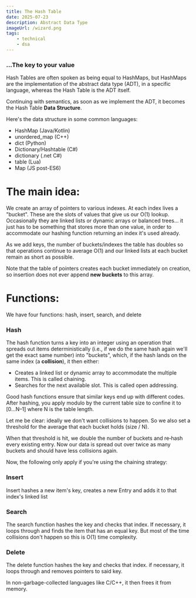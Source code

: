 ```yaml
---
title: The Hash Table
date: 2025-07-23
description: Abstract Data Type
imageUrl: /wizard.png
tags:
    - technical
    - dsa
---
```


### ...The key to your value

Hash Tables are often spoken as being equal to HashMaps, but HashMaps are the implementation of the abstract data type (ADT), in a specific language, whereas the Hash Table is the ADT itself.

Continuing with semantics, as soon as we implement the ADT, it becomes the Hash Table **Data Structure**.

Here's the data structure in some common languages:

-   HashMap (Java/Kotlin)
-   unordered_map (C++)
-   dict (Python)
-   Dictionary/Hashtable (C#)
-   dictionary (.net C#)
-   table (Lua)
-   Map (JS post-ES6)

# The main idea:

We create an array of pointers to various indexes. At each index lives a "bucket". These are the slots of values that give us our O(1) lookup.
Occasionally they are linked lists or dynamic arrays or balanced trees... it just has to be something that stores more than one value, in order to accommodate our hashing function returning an index it's used already.

As we add keys, the number of buckets/indexes the table has doubles so that operations continue to average O(1) and our linked lists at each bucket remain as short as possible.

Note that the table of pointers creates each bucket immediately on creation, so insertion does not ever append **new buckets** to this array.

# Functions:

We have four functions: hash, insert, search, and delete

### Hash

The hash function turns a key into an integer using an operation that spreads out items deterministically (i.e., if we do the same hash again we'll get the exact same number) into "buckets", which, if the hash lands on the same index (a **collision**), it then either:

-   Creates a linked list or dynamic array to accommodate the multiple items. This is called chaining.
-   Searches for the next available slot. This is called open addressing.

Good hash functions ensure that similar keys end up with different codes.
After hashing, you apply modulo by the current table size to confine it to [0…N–1] where N is the table length.

Let me be clear: ideally we don't want collisions to happen. So we also set a threshold for the average that each bucket holds (size / N).

When that threshold is hit, we double the number of buckets and re‑hash every existing entry. Now our data is spread out over twice as many buckets and should have less collisions again.

Now, the following only apply if you're using the chaining strategy:

### Insert

Insert hashes a new item's key, creates a new Entry and adds it to that index's linked list

### Search

The search function hashes the key and checks that index. If necessary, it loops through and finds the item that has an equal key. But most of the time collisions don't happen so this is O(1) time complexity.

### Delete

The delete function hashes the key and checks that index. if necessary, it loops through and removes pointers to said key.

In non-garbage-collected languages like C/C++, it then frees it from memory.
